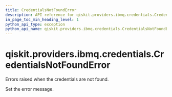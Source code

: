 ```yaml
---
title: CredentialsNotFoundError
description: API reference for qiskit.providers.ibmq.credentials.CredentialsNotFoundError
in_page_toc_min_heading_level: 1
python_api_type: exception
python_api_name: qiskit.providers.ibmq.credentials.CredentialsNotFoundError
---
```


# qiskit.providers.ibmq.credentials.CredentialsNotFoundError

<Class id="qiskit.providers.ibmq.credentials.CredentialsNotFoundError" isDedicatedPage={true} github="https://github.com/qiskit/qiskit-ibmq-provider/tree/stable/0.19/qiskit/providers/ibmq/credentials/exceptions.py" signature="CredentialsNotFoundError(*message)" modifiers="exception">
  Errors raised when the credentials are not found.

  Set the error message.
</Class>

